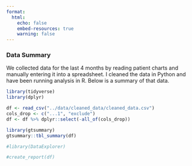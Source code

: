 ```yaml
---
format:
  html:
    echo: false
    embed-resources: true
    warning: false
---
```


### Data Summary 

We collected data for the last 4 months by reading patient charts and manually entering it into a spreadsheet. I cleaned the data in Python and have been running analysis in R. Below is a summary of that data.

```r
library(tidyverse)
library(dplyr)

df <- read_csv("../data/cleaned_data/cleaned_data.csv")
cols_drop <- c("...1", "exclude")
df <- df %>% dplyr::select(-all_of(cols_drop))
```

```r
library(gtsummary)
gtsummary::tbl_summary(df)
```


```r
#library(DataExplorer)

#create_report(df)
```